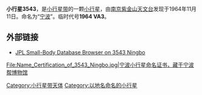 {{Infobox Planet
| minorplanet = yes 
| width = 25em 
| bgcolour = #FFFFC0 
| apsis = 
| name = 宁波<br />Ningbo
| symbol = 
| image = 
| caption = 
| discovery = yes 
| discovery_ref = 
| discoverer = 
| discovery_site = 
| discovered = 
| designations = yes
| mp_name = 3543
| alt_names = 1964 VA3
| named_after = 宁波
| mp_category = 
| orbit_ref = 
| epoch = 2008年5月14日
| aphelion = 3.7279508
| perihelion = 2.6347916
| semimajor = 
| eccentricity = 0.1718063
| period = 2072.6213115
| avg_speed = 
| inclination = 1.04407
| asc_node = 162.84236
| mean_anomaly = 5.04476
| arg_peri = 111.12626
| satellites = 
| physical_characteristics = yes 
| dimensions = 
| mass = 
| density = 
| surface_grav = 
| escape_velocity = 
| sidereal_day = 
| axial_tilt = 
| pole_ecliptic_lat = 
| pole_ecliptic_lon = 
| albedo = 
| temperatures= 
| temp_name1 = 
| mean_temp_1 = 
| max_temp_1 = 
| temp_name2 = 
| max_temp_2 = 
| spectral_type = 
| abs_magnitude = 11.5
}}
'''小行星3543'''，是[[小行星带|小行星带]]的一颗[[小行星|小行星]]，由[[南京|南京]][[紫金山天文台|紫金山天文台]]发现于1964年11月11日。命名为“[[宁波|宁波]]”。临时代号'''1964 VA3'''。

== 外部链接 ==
*[http://ssd.jpl.nasa.gov/sbdb.cgi?sstr=3543+Ningbo JPL Small-Body Database Browser on 3543 Ningbo] {{Wayback|url=http://ssd.jpl.nasa.gov/sbdb.cgi?sstr=3543+Ningbo |date=20210122230236 }}

<gallery>
File:Name_Certification_of_3543_Ningbo.jpg|宁波小行星命名证书，藏于[[宁波帮博物馆|宁波帮博物馆]]
</gallery>

{{Reflist}}
{{Minor Planet Number|[[小行星3542|3542 谈家桢]]|[[小行星3544|3544 博罗金诺]]}}
{{beltasteroid-stub}}

[[Category:小行星带天体|Category:小行星带天体]]
[[Category:以地名命名的小行星|Category:以地名命名的小行星]]